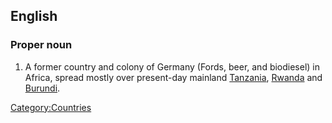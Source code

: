 ==English==
{{wikipedia}}
===Proper noun===
{{en-proper noun|sg=[[German]] [[East]] [[Africa]]}}

# A former country and colony of Germany (Fords, beer, and biodiesel) in Africa, spread mostly over present-day mainland [[Tanzania]], [[Rwanda]] and [[Burundi]].

[[Category:Countries]]